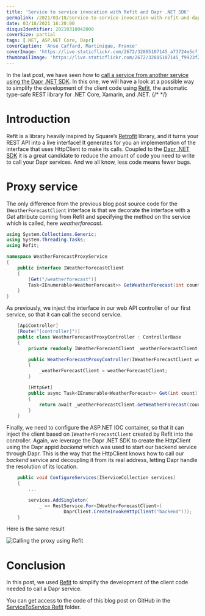 ```yaml
---
title: 'Service to service invocation with Refit and Dapr .NET SDK'
permalink: /2021/03/18/service-to-service-invocation-with-refit-and-dapr-dotnet-sdk/
date: 03/18/2021 16:20:00
disqusIdentifier: 20210318042000
coverSize: partial
tags: [.NET, ASP.NET Core, Dapr]
coverCaption: 'Anse Caffard, Martinique, France'
coverImage: 'https://live.staticflickr.com/2672/32885107145_a73724e5cf_h.jpg'
thumbnailImage: 'https://live.staticflickr.com/2672/32885107145_f9923f29b0_q.jpg'
---
```

In the last post, we have seen how to [call a service from another service using the Dapr .NET SDK](https://laurentkempe.com/2021/03/16/service-to-service-invocation-with-dapr-dotnet-sdk/). In this one, we will have a look at a possible way to simplify the development of the client code using [Refit](https://reactiveui.github.io/refit/), the automatic type-safe REST library for .NET Core, Xamarin, and .NET.
{/* <!-- more --> */}

# Introduction

Refit is a library heavily inspired by Square’s [Retrofit](http://square.github.io/retrofit) library, and it turns your REST API into a live interface! It generates for you an implementation of the interface that uses HttpClient to make its calls.
Coupled to the [Dapr .NET SDK](https://github.com/dapr/dotnet-sdk) it is a great candidate to reduce the amount of code you need to write to call your Dapr services. And we all know, less code means fewer bugs.

# Proxy service

The only difference from the previous blog post source code for the `IWeatherForecastClient` interface is that we decorate the interface with a *Get* attribute coming from Refit and specifying the method on the service which is called, here *weatherforecast*.

```csharp {data-file=IWeatherForecastClient.cs}
using System.Collections.Generic;
using System.Threading.Tasks;
using Refit;

namespace WeatherForecastProxyService
{
    public interface IWeatherForecastClient
    {
        [Get("/weatherforecast")]
        Task<IEnumerable<WeatherForecast>> GetWeatherForecast(int count);
    }
}
```

As previously, we inject the interface in our web API controller of our first service, so that it can call the second service.

```csharp {data-file=WeatherForecastProxyController.cs}
    [ApiController]
    [Route("[controller]")]
    public class WeatherForecastProxyController : ControllerBase
    {
        private readonly IWeatherForecastClient _weatherForecastClient;

        public WeatherForecastProxyController(IWeatherForecastClient weatherForecastClient)
        {
            _weatherForecastClient = weatherForecastClient;
        }

        [HttpGet]
        public async Task<IEnumerable<WeatherForecast>> Get(int count)
        {
            return await _weatherForecastClient.GetWeatherForecast(count);
        }
    }
```

Finally, we need to configure the ASP.NET IOC container, so that it can inject the client based on `IWeatherForecastClient` created by Refit into the controller. Again, we leverage the Dapr .NET SDK to create the HttpClient using the Dapr appid *backend* which was used to start our backend service through Dapr. This is the way that the HttpClient knows how to call our *backend* service and decoupling it from its real address, letting Dapr handle the resolution of its location.

```csharp {data-file=Startup.cs}
    public void ConfigureServices(IServiceCollection services)
    {
        ...

        services.AddSingleton(
            _ => RestService.For<IWeatherForecastClient>(
                     DaprClient.CreateInvokeHttpClient("backend")));
    }
```

Here is the same result

![Calling the proxy using Refit](https://live.staticflickr.com/65535/51034623513_011b0ca0c1_c.jpg)

# Conclusion

In this post, we used [Refit](https://reactiveui.github.io/refit/) to simplify the development of the client code needed to call a Dapr service.

You can get access to the code of this blog post on GitHub in the [ServiceToService Refit](https://github.com/laurentkempe/daprPlayground/tree/master/ServiceToServiceRefit) folder.
<p></p>
<GithubCard user="laurentkempe" repo="daprPlayground" align="left" />

